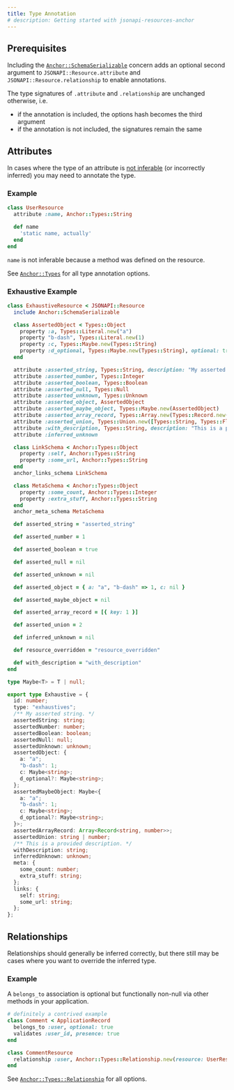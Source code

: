 ```yaml
---
title: Type Annotation
# description: Getting started with jsonapi-resources-anchor
---
```



## Prerequisites

Including the [`Anchor::SchemaSerializable`](../API/schema_serializable) concern adds an optional second argument to `JSONAPI::Resource.attribute` and `JSONAPI::Resource.relationship` to enable annotations.

The type signatures of `.attribute` and `.relationship` are unchanged otherwise, i.e.

- if the annotation is included, the options hash becomes the third argument
- if the annotation is not included, the signatures remain the same

## Attributes

In cases where the type of an attribute is [not inferable](./type_inference/#Attributes) (or incorrectly inferred) you may need to annotate the type.

### Example

```ruby
class UserResource
  attribute :name, Anchor::Types::String

  def name
    'static name, actually'
  end
end
```

`name` is not inferable because a method was defined on the resource.

See [`Anchor::Types`](../API/types) for all type annotation options.

### Exhaustive Example

```ruby title="app/resources/exhaustive_resource.rb" tab="ExhaustiveResource"
class ExhaustiveResource < JSONAPI::Resource
  include Anchor::SchemaSerializable

  class AssertedObject < Types::Object
    property :a, Types::Literal.new("a")
    property "b-dash", Types::Literal.new(1)
    property :c, Types::Maybe.new(Types::String)
    property :d_optional, Types::Maybe.new(Types::String), optional: true
  end

  attribute :asserted_string, Types::String, description: "My asserted string."
  attribute :asserted_number, Types::Integer
  attribute :asserted_boolean, Types::Boolean
  attribute :asserted_null, Types::Null
  attribute :asserted_unknown, Types::Unknown
  attribute :asserted_object, AssertedObject
  attribute :asserted_maybe_object, Types::Maybe.new(AssertedObject)
  attribute :asserted_array_record, Types::Array.new(Types::Record.new(Types::Integer))
  attribute :asserted_union, Types::Union.new([Types::String, Types::Float])
  attribute :with_description, Types::String, description: "This is a provided description."
  attribute :inferred_unknown

  class LinkSchema < Anchor::Types::Object
    property :self, Anchor::Types::String
    property :some_url, Anchor::Types::String
  end
  anchor_links_schema LinkSchema

  class MetaSchema < Anchor::Types::Object
    property :some_count, Anchor::Types::Integer
    property :extra_stuff, Anchor::Types::String
  end
  anchor_meta_schema MetaSchema

  def asserted_string = "asserted_string"

  def asserted_number = 1

  def asserted_boolean = true

  def asserted_null = nil

  def asserted_unknown = nil

  def asserted_object = { a: "a", "b-dash" => 1, c: nil }

  def asserted_maybe_object = nil

  def asserted_array_record = [{ key: 1 }]

  def asserted_union = 2

  def inferred_unknown = nil

  def resource_overridden = "resource_overridden"

  def with_description = "with_description"
end
```

```ts title="schema.ts" tab="TypeScript Schema"
type Maybe<T> = T | null;

export type Exhaustive = {
  id: number;
  type: "exhaustives";
  /** My asserted string. */
  assertedString: string;
  assertedNumber: number;
  assertedBoolean: boolean;
  assertedNull: null;
  assertedUnknown: unknown;
  assertedObject: {
    a: "a";
    "b-dash": 1;
    c: Maybe<string>;
    d_optional?: Maybe<string>;
  };
  assertedMaybeObject: Maybe<{
    a: "a";
    "b-dash": 1;
    c: Maybe<string>;
    d_optional?: Maybe<string>;
  }>;
  assertedArrayRecord: Array<Record<string, number>>;
  assertedUnion: string | number;
  /** This is a provided description. */
  withDescription: string;
  inferredUnknown: unknown;
  meta: {
    some_count: number;
    extra_stuff: string;
  };
  links: {
    self: string;
    some_url: string;
  };
};
```

## Relationships

Relationships should generally be inferred correctly, but there still may be cases where you want to override the inferred type.

### Example

A `belongs_to` association is optional but functionally non-null via other methods in your application.

```ruby
# definitely a contrived example
class Comment < ApplicationRecord
  belongs_to :user, optional: true
  validates :user_id, presence: true
end

class CommentResource
  relationship :user, Anchor::Types::Relationship.new(resource: UserResource, null: false)
end
```

See [`Anchor::Types::Relationship`](../API/types#anchortypesrelationship) for all options.
